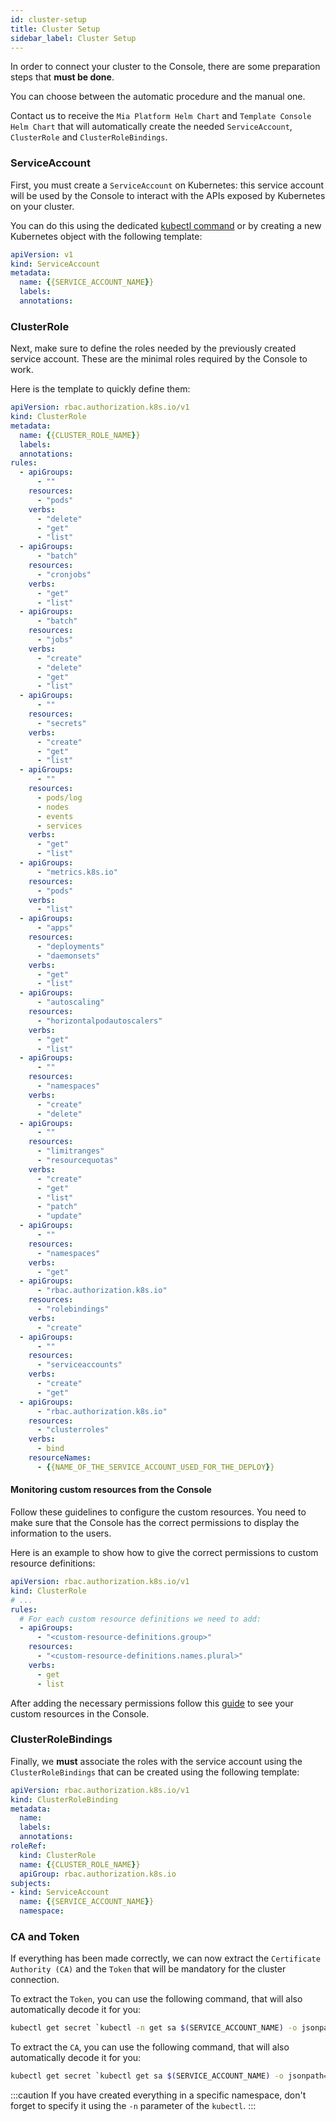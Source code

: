 ```yaml
---
id: cluster-setup
title: Cluster Setup
sidebar_label: Cluster Setup
---
```



In order to connect your cluster to the Console, there are some preparation steps that **must be done**.

You can choose between the automatic procedure and the manual one.

<Tabs queryString="type">
  <TabItem value="automatic" label="Automatic" default>

  Contact us to receive the `Mia Platform Helm Chart` and `Template Console Helm Chart` that will automatically create the needed `ServiceAccount`, `ClusterRole` and `ClusterRoleBindings`.
      
  </TabItem>
  <TabItem value="manual" label="Manual" lazy>

  ### ServiceAccount

  First, you must create a `ServiceAccount` on Kubernetes: this service account will be used by the Console to interact with the APIs exposed by Kubernetes on your cluster.

  You can do this using the dedicated [kubectl command](https://jamesdefabia.github.io/docs/user-guide/kubectl/kubectl_create_serviceaccount/) or by creating a new Kubernetes object with the following template:

  ```yaml
  apiVersion: v1
  kind: ServiceAccount
  metadata:
    name: {{SERVICE_ACCOUNT_NAME}}
    labels:
    annotations:
  ```

  ### ClusterRole

  Next, make sure to define the roles needed by the previously created service account. 
  These are the minimal roles required by the Console to work.

  Here is the template to quickly define them:

  ```yaml
  apiVersion: rbac.authorization.k8s.io/v1
  kind: ClusterRole
  metadata:
    name: {{CLUSTER_ROLE_NAME}}
    labels:
    annotations:
  rules:
    - apiGroups:
        - ""
      resources:
        - "pods"
      verbs:
        - "delete"
        - "get"
        - "list"
    - apiGroups:
        - "batch"
      resources:
        - "cronjobs"
      verbs:
        - "get"
        - "list"
    - apiGroups:
        - "batch"
      resources:
        - "jobs"
      verbs:
        - "create"
        - "delete"
        - "get"
        - "list"
    - apiGroups:
        - ""
      resources:
        - "secrets"
      verbs:
        - "create"
        - "get"
        - "list"
    - apiGroups:
        - ""
      resources:
        - pods/log
        - nodes
        - events
        - services
      verbs:
        - "get"
        - "list"
    - apiGroups:
        - "metrics.k8s.io"
      resources:
        - "pods"
      verbs:
        - "list"
    - apiGroups:
        - "apps"
      resources:
        - "deployments"
        - "daemonsets"
      verbs:
        - "get"
        - "list"
    - apiGroups:
        - "autoscaling"
      resources:
        - "horizontalpodautoscalers"
      verbs:
        - "get"
        - "list"
    - apiGroups:
        - ""
      resources:
        - "namespaces"
      verbs:
        - "create"
        - "delete"
    - apiGroups:
        - ""
      resources:
        - "limitranges"
        - "resourcequotas"
      verbs:
        - "create"
        - "get"
        - "list"
        - "patch"
        - "update"
    - apiGroups:
        - ""
      resources:
        - "namespaces"
      verbs:
        - "get"
    - apiGroups:
        - "rbac.authorization.k8s.io"
      resources:
        - "rolebindings"
      verbs:
        - "create"
    - apiGroups:
        - ""
      resources:
        - "serviceaccounts"
      verbs:
        - "create"
        - "get"
    - apiGroups:
        - "rbac.authorization.k8s.io"
      resources:
        - "clusterroles"
      verbs:
        - bind
      resourceNames:
        - {{NAME_OF_THE_SERVICE_ACCOUNT_USED_FOR_THE_DEPLOY}}
  ```

  #### Monitoring custom resources from the Console

  Follow these guidelines to configure the custom resources. 
  You need to make sure that the Console has the correct permissions 
  to display the information to the users.

  Here is an example to show how to give the correct permissions to custom resource definitions:
  
  ```yaml
  apiVersion: rbac.authorization.k8s.io/v1
  kind: ClusterRole
  # ...
  rules:
    # For each custom resource definitions we need to add:
    - apiGroups:
        - "<custom-resource-definitions.group>"
      resources:
        - "<custom-resource-definitions.names.plural>"
      verbs:
        - get
        - list
  ```

  After adding the necessary permissions follow this [guide](/console/design-your-projects/custom-resources/custom-resources.md) to see your custom resources in the Console.

  ### ClusterRoleBindings

  Finally, we **must** associate the roles with the service account using the `ClusterRoleBindings` that can be created using the following template:

  ```yaml
  apiVersion: rbac.authorization.k8s.io/v1
  kind: ClusterRoleBinding
  metadata:
    name: 
    labels:
    annotations:
  roleRef:
    kind: ClusterRole
    name: {{CLUSTER_ROLE_NAME}}
    apiGroup: rbac.authorization.k8s.io
  subjects:
  - kind: ServiceAccount
    name: {{SERVICE_ACCOUNT_NAME}}
    namespace:
  ```

  </TabItem>
</Tabs>

### CA and Token

If everything has been made correctly, we can now extract the `Certificate Authority (CA)` and the `Token` that will be mandatory for the cluster connection.

To extract the `Token`, you can use the following command, that will also automatically decode it for you:

```sh
kubectl get secret `kubectl -n get sa $(SERVICE_ACCOUNT_NAME) -o jsonpath='{.secrets[0].name}'` -o jsonpath='{.data.token}' | base64 -d
```

To extract the `CA`, you can use the following command, that will also automatically decode it for you:

```sh
kubectl get secret `kubectl get sa $(SERVICE_ACCOUNT_NAME) -o jsonpath='{.secrets[0].name}'` -o jsonpath="{.data['ca\.crt']}" | base64 -d
```

:::caution
If you have created everything in a specific namespace, don't forget to specify it using the `-n` parameter of the `kubectl`.
:::
